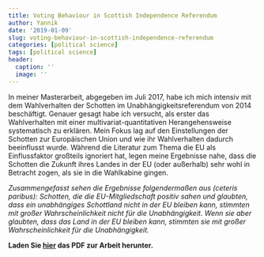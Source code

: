 ```yaml
---
title: Voting Behaviour in Scottish Independence Referendum
author: Yannik
date: '2019-01-09'
slug: voting-behaviour-in-scottish-independence-referendum
categories: [political science]
tags: [political science]
header:
  caption: ''
  image: ''
---
```


In meiner Masterarbeit, abgegeben im Juli 2017, habe ich mich intensiv mit dem Wahlverhalten der Schotten im Unabhängigkeitsreferendum von 2014 beschäftigt. Genauer gesagt habe ich versucht, als erster das Wahlverhalten mit einer multivariat-quantitativen Herangehensweise systematisch zu erklären. Mein Fokus lag auf den Einstellungen der Schotten zur Europäischen Union und wie ihr Wahlverhalten dadurch beeinflusst wurde. Während die Literatur zum Thema die EU als Einflussfaktor großteils ignoriert hat, legen meine Ergebnisse nahe, dass die Schotten die Zukunft ihres Landes in der EU (oder außerhalb) sehr wohl in Betracht zogen, als sie in die Wahlkabine gingen. 

*Zusammengefasst sehen die Ergebnisse folgendermaßen aus (ceteris paribus): Schotten, die die EU-Mitgliedschaft positiv sahen und glaubten, dass ein unabhängiges Schottland nicht in der EU bleiben kann, stimmten mit großer Wahrscheinlichkeit nicht für die Unabhängigkeit. Wenn sie aber glaubten, dass das Land in der EU bleiben kann, stimmten sie mit großer Wahrscheinlichkeit für die Unabhängigkeit.*

**Laden Sie [hier](Thesis_Yannik_Buhl.pdf) das PDF zur Arbeit herunter.**
